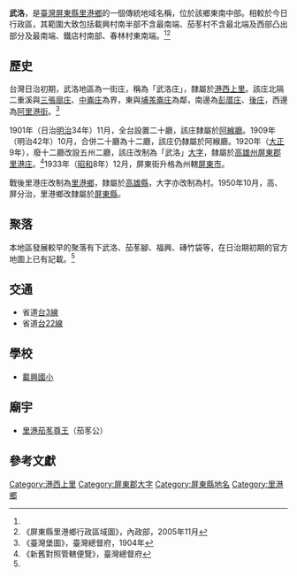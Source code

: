{{noteTA　
|1 = zh-cn:庄; zh-hk:庄; zh-tw:庄;
}}
'''武洛'''，是[[臺灣|臺灣]][[屏東縣|屏東縣]][[里港鄉|里港鄉]]的一個傳統地域名稱，位於該鄉東南中部。相較於今日行政區，其範圍大致包括載興村南半部不含最南端、茄苳村不含最北端及西部凸出部分及最南端、鐵店村南部、春林村東南端。<ref name="臺灣堡圖"/><ref name="里港鄉地圖">《屏東縣里港鄉行政區域圖》，內政部，2005年11月</ref>

==歷史==
台灣日治初期，武洛地區為一街庄，稱為「武洛庄」，隸屬於[[港西上里|港西上里]]。該庄北隔二重溪與[[三張廍庄|三張廍庄]]、[[中崙庄|中崙庄]]為界，東與[[埔羗崙_(屏東縣)|埔羗崙庄]]為鄰，南邊為[[彭厝庄|彭厝庄]]、[[後庄_(屏東縣)|後庄]]，西邊為[[阿里港街|阿里港街]]。<ref name="臺灣堡圖">《臺灣堡圖》，臺灣總督府，1904年</ref>

1901年（日治[[明治|明治]]34年）11月，全台設置二十廳，該庄隸屬於[[阿緱廳|阿緱廳]]。1909年（明治42年）10月，合併二十廳為十二廳，該庄仍隸屬於阿緱廳。1920年（[[大正|大正]]9年），廢十二廳改設五州二廳，該庄改制為「武洛」[[大字|大字]]，隸屬於[[高雄州|高雄州]][[屏東郡|屏東郡]][[里港庄|里港庄]]。<ref>《新舊對照管轄便覽》，臺灣總督府</ref>1933年（[[昭和|昭和]]8年）12月，屏東街升格為州轄[[屏東市_(州轄市)|屏東市]]。

戰後里港庄改制為[[里港鄉|里港鄉]]，隸屬於[[高雄縣|高雄縣]]，大字亦改制為村。1950年10月，高、屏分治，里港鄉改隸屬於[[屏東縣|屏東縣]]。

==聚落==
本地區發展較早的聚落有下武洛、茄苳腳、福興、磚竹袋等，在日治期初期的官方地圖上已有記載。<ref name="臺灣堡圖"/>

==交通==
* 省道[[台3線|台3線]]
* 省道[[台22線|台22線]]

==學校==
*[[載興國小|載興國小]]

==廟宇==
*[[里港茄苳尊王|里港茄苳尊王]]（茄苳公）

==參考文獻==
{{reflist}}

{{屏東郡}}

[[Category:港西上里|Category:港西上里]]
[[Category:屏東郡大字|Category:屏東郡大字]]
[[Category:屏東縣地名|Category:屏東縣地名]]
[[Category:里港鄉|Category:里港鄉]]